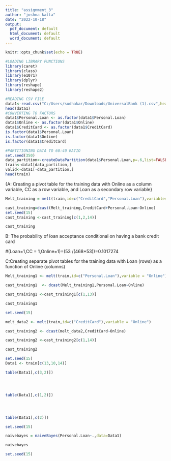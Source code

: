 ---
title: "assignment_3"
author: "joshna katta"
date: "2022-10-18"
output:
  pdf_document: default
  html_document: default
  word_document: default
---

```{r setup, include=FALSE}
knitr::opts_chunk$set(echo = TRUE)
```



```{r}
#LOADING LIBRARY FUNCTIONS
library(caret)
library(class)
library(e1071)
library(dplyr)
library(reshape)
library(reshape2)
```

```{r}
#READING CSV FILE
data1<-read.csv("C:/Users/sudhakar/Downloads/UniversalBank (1).csv",header=TRUE)
head(data1)
#CONVERTING TO FACTORS 
data1$Personal.Loan <- as.factor(data1$Personal.Loan)
data1$Online <- as.factor(data1$Online)
data1$CreditCard <- as.factor(data1$CreditCard)
is.factor(data1$Personal.Loan)
is.factor(data1$Online)
is.factor(data1$CreditCard)
```


```{r}
#PARTITIONING DATA TO 60:40 RATIO
set.seed(350)
data_partition<-createDataPartition(data1$Personal.Loan,p=.6,list=FALSE,times=1)
train<-data1[data_partition,]
valid<-data1[-data_partition,]
head(train)
```





{A: Creating a pivot table for the training data with Online as a column variable,
CC as a row variable, and Loan as a secondary row variable}

```{r}
Melt_training = melt(train,id=c("CreditCard","Personal.Loan"),variable= "Online")

cast_training=dcast(Melt_training,CreditCard+Personal.Loan~Online)
set.seed(15)
cast_training <-cast_training[c(1,2,14)]

cast_training
```
B: The probability of loan acceptance conditional on 
having a bank credit card


#(Loan=1,CC = 1,Online=1)=(53 /(468+53))=0.1017274



C:Creating separate pivot tables for the training data with Loan (rows) as a 
function of Online (columns)

```{r}

Melt_training1 <- melt(train,id=c("Personal.Loan"),variable = "Online")

cast_training1  <- dcast(Melt_training1,Personal.Loan~Online)

cast_training1 <-cast_training1[c(1,13)]

cast_training1

set.seed(15)

melt_data2 <- melt(train,id=c("CreditCard"),variable = "Online")

cast_training2 <- dcast(melt_data2,CreditCard~Online)

cast_training2 <-cast_training2[c(1,14)]

cast_training2
```



```{r}
set.seed(15)
Data1 <- train[c(13,10,14)]

table(Data1[,c(3,2)])




table(Data1[,c(1,2)])




table(Data1[,c(2)])


```



```{r}
set.seed(15)

naivebayes = naiveBayes(Personal.Loan~.,data=Data1)

naivebayes

set.seed(15)
```





